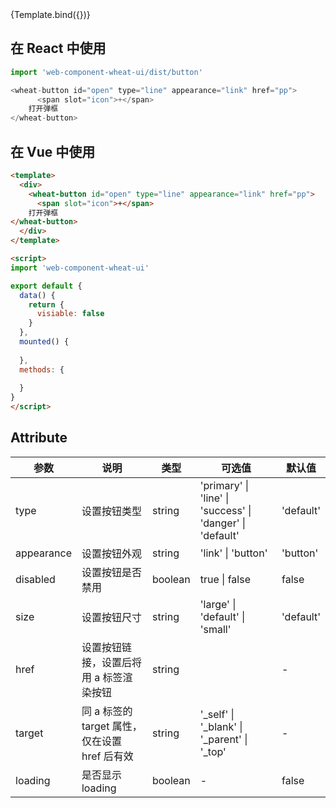 



<Meta title="Example/Button" />



<Canvas>
  <Story name="基础使用" args={{ 
      label: '基础使用'
    }}>
    {Template.bind({})}
   </Story>
</Canvas>






## 在 React 中使用
```js
import 'web-component-wheat-ui/dist/button'

<wheat-button id="open" type="line" appearance="link" href="pp">
      <span slot="icon">+</span>
    打开弹框
</wheat-button>
```

## 在 Vue 中使用

```html
<template>
  <div>
    <wheat-button id="open" type="line" appearance="link" href="pp">
      <span slot="icon">+</span>
    打开弹框
</wheat-button>
  </div>
</template>

<script>
import 'web-component-wheat-ui'

export default {
  data() {
    return {
      visiable: false
    }
  },
  mounted() {
    
  },
  methods: {
    
  }
}
</script>
```

## Attribute

| 参数       | 说明                                          | 类型    | 可选值                                                    | 默认值    |
| ---------- | --------------------------------------------- | ------- | --------------------------------------------------------- | --------- |
| type       | 设置按钮类型                                  | string  | 'primary' \| 'line' \| 'success' \| 'danger' \| 'default' | 'default' |
| appearance | 设置按钮外观                                  | string  | 'link' \| 'button'                                        | 'button'  |
| disabled   | 设置按钮是否禁用                              | boolean | true \| false                                             | false     |
| size       | 设置按钮尺寸                                  | string  | 'large' \| 'default' \| 'small'                           | 'default' |
| href       | 设置按钮链接，设置后将用 a 标签渲染按钮       | string  | ︎                                                         | -         |
| target     | 同 a 标签的 target 属性，仅在设置 href 后有效 | string  | ︎'\_self' \| '\_blank' \| '\_parent' \| '\_top'           | -         |
| loading    | 是否显示 loading                              | boolean | ︎-                                                        | false     |


